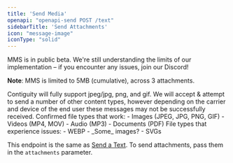 ```yaml
---
title: 'Send Media'
openapi: "openapi-send POST /text"
sidebarTitle: 'Send Attachments'
icon: "message-image"
iconType: "solid"
---
```

<Danger>
MMS is in public beta. We're still understanding the limits of our implementation – if you encounter any issues, join our Discord!

**Note**: MMS is limited to 5MB (cumulative), across 3 attachments.
</Danger>

<Tip>
Contiguity will fully support jpeg/jpg, png, and gif. We will accept & attempt to send a number of other content types, however depending on the carrier and device of the end user these messages may not be successfully received.
</Tip>

<Check>
Confirmed file types that work:
- Images (JPEG, JPG, PNG, GIF)
- Videos (MP4, MOV)
- Audio (MP3)
- Documents (PDF)
</Check>
<Warning>
File types that experience issues:
- WEBP
- _Some_ images?
- SVGs
</Warning>

This endpoint is the same as [Send a Text](/api-reference/product/text/sms). To send attachments, pass them in the `attachments` parameter.




<Snippet />